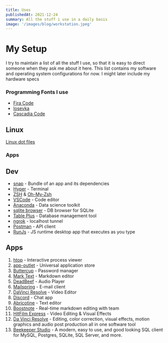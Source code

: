 ```yaml
---
title: Uses
publishedAt: 2021-12-24
summary: All the stuff i use in a daily basis
image: '/images/blog/workstation.jpeg'
---
```


# My Setup

I try to maintain a list of all the stuff I use, so that it is easy to direct someone when they ask me about it here.
This list contains my software and operating system configurations for now. I might later include my hardware specs

### Programming Fonts I use

- [Fira Code](https://github.com/tonsky/FiraCode)
- [Iosevka](https://typeof.net/Iosevka/)
- [Cascadia Code](https://github.com/microsoft/cascadia-code)

## Linux

[Linux dot files](https://github.com/BlankRiser/Awesome-Bookmarks/blob/master/my-setup/linux-dev-setup.md)

### Apps

## Dev

- [snap](https://snapcraft.io/docs/installing-snap-on-pop) - Bundle of an app and its dependencies
- [Hyper](https://hyper.is/#installation) - Terminal
- [ZSH](https://github.com/ohmyzsh/ohmyzsh/wiki/Installing-ZSH) & [Oh-My-Zsh](https://github.com/ohmyzsh/ohmyzsh)
- [VSCode](https://code.visualstudio.com/download) - Code editor
- [Anaconda](https://www.anaconda.com/) - Data science toolkit
- [sqlite browser](https://sqlitebrowser.org/dl/) - DB browser for SQLite
- [Table Plus](https://tableplus.com/linux) - Database management tool
- [ngrok](https://ngrok.com/download) - localhost tunnel
- [Postman](https://www.postman.com/downloads/) - API client
- [RunJs](https://runjs.dev/#platforms) - JS runtime desktop app that executes as you type

## Apps

1. [htop](https://htop.dev/downloads.html) - Interactive process viewer
2. [app-outlet](https://app-outlet.github.io/) - Universal application store
3. [Buttercup](https://buttercup.pw/) - Password manager
4. [Mark Text](https://marktext.app/) - Markdown editor
5. [DeadBeef](https://deadbeef.sourceforge.io/) - Audio Player
6. [Mailspring](https://getmailspring.com/) - E-mail client
7. [DaVinci Resolve](https://www.blackmagicdesign.com/in/products/davinciresolve/) - Video Editor
8. [Discord](https://discord.com/download) - Chat app
9. [Abricotine](http://abricotine.brrd.fr/) - Text editor
10. [Boostnote](https://boostnote.io/) - Real-time markdown editing with team
11. [HitFilm Express](https://fxhome.com/product/hitfilm-express) - Video Editing & Visual Effects
12. [Da Vinci Resolve](https://www.blackmagicdesign.com/products/davinciresolve/) - Editing, color correction, visual effects, motion graphics and audio post production all in one software tool
13. [Beekeeper Studio](https://www.beekeeperstudio.io/) - A modern, easy to use, and good looking SQL client for MySQL, Postgres, SQLite, SQL Server, and more.
